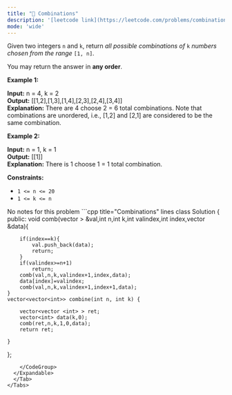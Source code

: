 ```yaml
---
title: "🧀 Combinations"
description: '[leetcode link](https://leetcode.com/problems/combinations/description/)'
mode: 'wide'
---
```

<Tabs>
  <Tab title="Question" icon="circle-question" iconType="regular">
    <Card>
      <p>Given two integers <code>n</code> and <code>k</code>, return <em>all possible combinations of</em> <code>k</code> <em>numbers chosen from the range</em> <code>[1, n]</code>.</p>  <p>You may return the answer in <strong>any order</strong>.</p>   <p><strong class="example">Example 1:</strong></p>   <strong>Input:</strong> n = 4, k = 2 <br/> <strong>Output:</strong> [[1,2],[1,3],[1,4],[2,3],[2,4],[3,4]] <br/> <strong>Explanation:</strong> There are 4 choose 2 = 6 total combinations. Note that combinations are unordered, i.e., [1,2] and [2,1] are considered to be the same combination.   <p><strong class="example">Example 2:</strong></p>   <strong>Input:</strong> n = 1, k = 1 <br/> <strong>Output:</strong> [[1]] <br/> <strong>Explanation:</strong> There is 1 choose 1 = 1 total combination.    <p><strong>Constraints:</strong></p>  <ul>  <li><code>1 &lt;= n &lt;= 20</code></li>  <li><code>1 &lt;= k &lt;= n</code></li> </ul> 
    </Card>
  </Tab>
  <Tab title="Solution" icon="lightbulb" iconType="regular" >
    <Card>
      No notes for this problem
</Card>
  <Expandable title="code">
    <CodeGroup dropdown>
```cpp title="Combinations" lines
class Solution {
public:
    void comb(vector<vector <int> > &val,int n,int k,int valindex,int index,vector<int> &data){

		if(index==k){
			val.push_back(data);
			return;
		}
		if(valindex>=n+1)
			return;
		comb(val,n,k,valindex+1,index,data);
		data[index]=valindex;
		comb(val,n,k,valindex+1,index+1,data);
	}
   	vector<vector<int>> combine(int n, int k) {
        
        vector<vector <int> > ret;
        vector<int> data(k,0);
        comb(ret,n,k,1,0,data);
        return ret;

    }
};
```
    </CodeGroup>
  </Expandable>
  </Tab>
</Tabs>